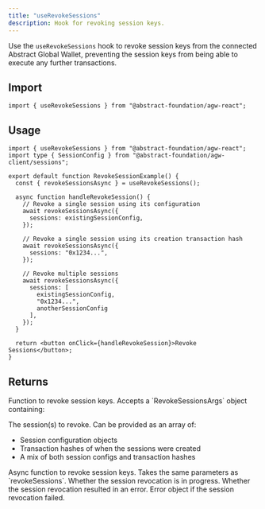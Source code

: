 ```yaml
---
title: "useRevokeSessions"
description: Hook for revoking session keys.
---
```


Use the `useRevokeSessions` hook to revoke session keys from the connected Abstract Global Wallet, preventing the session keys from being able to execute any further transactions.

## Import

```tsx
import { useRevokeSessions } from "@abstract-foundation/agw-react";
```

## Usage

```tsx
import { useRevokeSessions } from "@abstract-foundation/agw-react";
import type { SessionConfig } from "@abstract-foundation/agw-client/sessions";

export default function RevokeSessionExample() {
  const { revokeSessionsAsync } = useRevokeSessions();

  async function handleRevokeSession() {
    // Revoke a single session using its configuration
    await revokeSessionsAsync({
      sessions: existingSessionConfig,
    });

    // Revoke a single session using its creation transaction hash
    await revokeSessionsAsync({
      sessions: "0x1234...", 
    });

    // Revoke multiple sessions
    await revokeSessionsAsync({
      sessions: [
        existingSessionConfig,
        "0x1234...",
        anotherSessionConfig
      ],
    });
  }

  return <button onClick={handleRevokeSession}>Revoke Sessions</button>;
}
```

## Returns

<ResponseField name="revokeSessions" type="function">
  Function to revoke session keys. Accepts a `RevokeSessionsArgs` object containing:

  The session(s) to revoke. Can be provided as an array of:

- Session configuration objects
- Transaction hashes of when the sessions were created
- A mix of both session configs and transaction hashes

</ResponseField>

<ResponseField name="revokeSessionsAsync" type="function">
  Async function to revoke session keys. Takes the same parameters as `revokeSessions`.
</ResponseField>

<ResponseField name="isPending" type="boolean">
  Whether the session revocation is in progress.
</ResponseField>

<ResponseField name="isError" type="boolean">
  Whether the session revocation resulted in an error.
</ResponseField>

<ResponseField name="error" type="Error | null">
  Error object if the session revocation failed.
</ResponseField>
